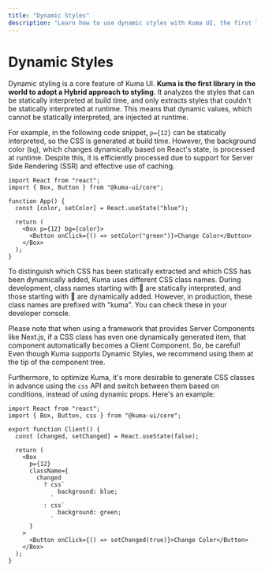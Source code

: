 ```yaml
---
title: "Dynamic Styles"
description: "Learn how to use dynamic styles with Kuma UI, the first library in the world to adopt a Hybrid approach to styling."
---
```


# Dynamic Styles

Dynamic styling is a core feature of Kuma UI. **Kuma is the first library in the world to adopt a Hybrid approach to styling**. It analyzes the styles that can be statically interpreted at build time, and only extracts styles that couldn't be statically interpreted at runtime. This means that dynamic values, which cannot be statically interpreted, are injected at runtime.

For example, in the following code snippet, `p={12}` can be statically interpreted, so the CSS is generated at build time. However, the background color (`bg`), which changes dynamically based on React's state, is processed at runtime. Despite this, it is efficiently processed due to support for Server Side Rendering (SSR) and effective use of caching.

```tsx copy
import React from "react";
import { Box, Button } from "@kuma-ui/core";

function App() {
  const [color, setColor] = React.useState("blue");

  return (
    <Box p={12} bg={color}>
      <Button onClick={() => setColor("green")}>Change Color</Button>
    </Box>
  );
}
```

To distinguish which CSS has been statically extracted and which CSS has been dynamically added, Kuma uses different CSS class names. During development, class names starting with 🐻 are statically interpreted, and those starting with 🦄 are dynamically added. However, in production, these class names are prefixed with "kuma". You can check these in your developer console.

Please note that when using a framework that provides Server Components like Next.js, if a CSS class has even one dynamically generated item, that component automatically becomes a Client Component. So, be careful! Even though Kuma supports Dynamic Styles, we recommend using them at the tip of the component tree.

Furthermore, to optimize Kuma, it's more desirable to generate CSS classes in advance using the `css` API and switch between them based on conditions, instead of using dynamic props. Here's an example:

```tsx copy
import React from "react";
import { Box, Button, css } from "@kuma-ui/core";

export function Client() {
  const [changed, setChanged] = React.useState(false);

  return (
    <Box
      p={12}
      className={
        changed
          ? css`
              background: blue;
            `
          : css`
              background: green;
            `
      }
    >
      <Button onClick={() => setChanged(true)}>Change Color</Button>
    </Box>
  );
}
```
